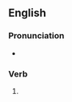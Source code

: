 ==English==

===Pronunciation===
* {{IPA|/ˈblɪtsɪŋ/|lang=en}}

===Verb===
{{head|en|verb form}}

# {{present participle of|blitz|lang=en|nocat=1}}